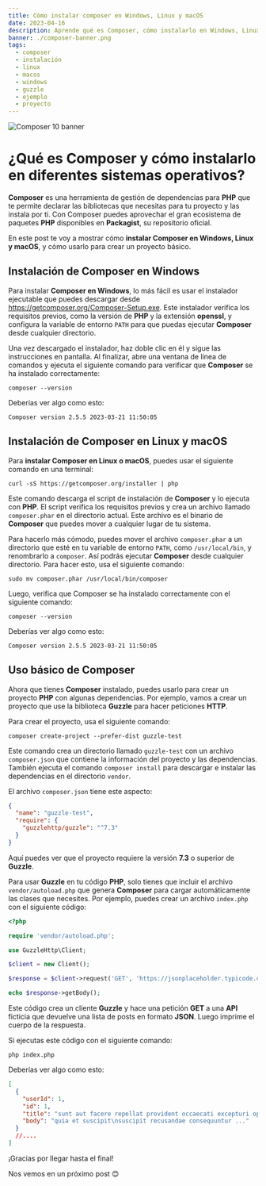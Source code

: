 ```yaml
---
title: Cómo instalar composer en Windows, Linux y macOS
date: 2023-04-16
description: Aprende qué es Composer, cómo instalarlo en Windows, Linux y macOS, y cómo usarlo para crear un proyecto básico en PHP. Domina la gestión de dependencias y aprovecha el ecosistema de paquetes PHP.
banner: ./composer-banner.png
tags:
  - composer
  - instalación
  - linux
  - macos
  - windows
  - guzzle
  - ejemplo
  - proyecto
---
```


![Composer 10 banner](./composer-banner.png 'Composer 10 banner')

# ¿Qué es Composer y cómo instalarlo en diferentes sistemas operativos?

**Composer** es una herramienta de gestión de dependencias para **PHP** que te permite declarar las bibliotecas que necesitas para tu proyecto y las instala por ti. Con Composer puedes aprovechar el gran ecosistema de paquetes **PHP** disponibles en **Packagist**, su repositorio oficial.

En este post te voy a mostrar cómo **instalar Composer en Windows, Linux y macOS**, y cómo usarlo para crear un proyecto básico.

## Instalación de Composer en Windows

Para instalar **Composer en Windows**, lo más fácil es usar el instalador ejecutable que puedes descargar desde https://getcomposer.org/Composer-Setup.exe. Este instalador verifica los requisitos previos, como la versión de **PHP** y la extensión **openssl**, y configura la variable de entorno `PATH` para que puedas ejecutar **Composer** desde cualquier directorio.

Una vez descargado el instalador, haz doble clic en él y sigue las instrucciones en pantalla.
Al finalizar, abre una ventana de línea de comandos y ejecuta el siguiente comando para verificar que **Composer** se ha instalado correctamente:

```shell
composer --version
```

Deberías ver algo como esto:

```shell
Composer version 2.5.5 2023-03-21 11:50:05
```

## Instalación de Composer en Linux y macOS

Para **instalar Composer en Linux o macOS**, puedes usar el siguiente comando en una terminal:

```shell
curl -sS https://getcomposer.org/installer | php
```

Este comando descarga el script de instalación de **Composer** y lo ejecuta con **PHP**. El script verifica los requisitos previos y crea un archivo llamado `composer.phar` en el directorio actual. Este archivo es el binario de **Composer** que puedes mover a cualquier lugar de tu sistema.

Para hacerlo más cómodo, puedes mover el archivo `composer.phar` a un directorio que esté en tu variable de entorno `PATH`, como `/usr/local/bin`, y renombrarlo a `composer`. Así podrás ejecutar **Composer** desde cualquier directorio. Para hacer esto, usa el siguiente comando:

```shell
sudo mv composer.phar /usr/local/bin/composer
```

Luego, verifica que Composer se ha instalado correctamente con el siguiente comando:

```shell
composer --version
```

Deberías ver algo como esto:

```shell
Composer version 2.5.5 2023-03-21 11:50:05
```

## Uso básico de Composer

Ahora que tienes **Composer** instalado, puedes usarlo para crear un proyecto **PHP** con algunas dependencias. Por ejemplo, vamos a crear un proyecto que use la biblioteca **Guzzle** para hacer peticiones **HTTP**.

Para crear el proyecto, usa el siguiente comando:

```shell
composer create-project --prefer-dist guzzle-test
```

Este comando crea un directorio llamado `guzzle-test` con un archivo `composer.json` que contiene la información del proyecto y las dependencias. También ejecuta el comando `composer install` para descargar e instalar las dependencias en el directorio `vendor`.

El archivo `composer.json` tiene este aspecto:

```json
{
  "name": "guzzle-test",
  "require": {
    "guzzlehttp/guzzle": "^7.3"
  }
}
```

Aquí puedes ver que el proyecto requiere la versión **7.3** o superior de **Guzzle**.

Para usar **Guzzle** en tu código **PHP**, solo tienes que incluir el archivo `vendor/autoload.php` que genera **Composer** para cargar automáticamente las clases que necesites. Por ejemplo, puedes crear un archivo `index.php` con el siguiente código:

```php
<?php

require 'vendor/autoload.php';

use GuzzleHttp\Client;

$client = new Client();

$response = $client->request('GET', 'https://jsonplaceholder.typicode.com/posts');

echo $response->getBody();
```

Este código crea un cliente **Guzzle** y hace una petición **GET** a una **API** ficticia que devuelve una lista de posts en formato **JSON**. Luego imprime el cuerpo de la respuesta.

Si ejecutas este código con el siguiente comando:

```shell
php index.php
```

Deberías ver algo como esto:

```json
[
  {
    "userId": 1,
    "id": 1,
    "title": "sunt aut facere repellat provident occaecati excepturi optio reprehenderit",
    "body": "quia et suscipit\nsuscipit recusandae consequuntur ..."
  }
  //....
]
```

¡Gracias por llegar hasta el final!

Nos vemos en un próximo post 😊

